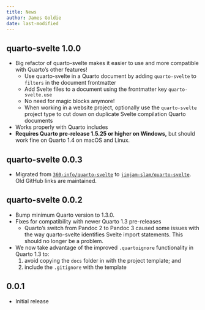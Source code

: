 ```yaml
---
title: News
author: James Goldie
date: last-modified
---
```


## quarto-svelte 1.0.0

- Big refactor of quarto-svelte makes it easier to use and more compatible with Quarto's other features!
  - Use quarto-svelte in a Quarto document by adding `quarto-svelte` to `filters` in the document frontmatter
  - Add Svelte files to a document using the frontmatter key `quarto-svelte.use`
  - No need for magic blocks anymore!
  - When working in a website project, optionally use the `quarto-svelte` project type to cut down on duplicate Svelte compilation Quarto documents
- Works properly with Quarto includes
- **Requires Quarto pre-release 1.5.25 or higher on Windows,** but should work fine on Quarto 1.4 on macOS and Linux.

## quarto-svelte 0.0.3

- Migrated from [`360-info/quarto-svelte`](https://github.comn/360-info/quarto-svelte) to [`jimjam-slam/quarto-svelte`](htps://github.com/jimjam-slam/quarto-svelte). Old GitHub links are maintained.

## quarto-svelte 0.0.2

- Bump minimum Quarto version to 1.3.0.
- Fixes for compatibility with newer Quarto 1.3 pre-releases
  - Quarto's switch from Pandoc 2 to Pandoc 3 caused some issues with the way quarto-svelte identifies Svelte import statements. This should no longer be a problem.
- We now take advantage of the improved `.quartoignore` functionality in Quarto 1.3 to:
  1. avoid copying the `docs` folder in with the project template; and
  2. include the `.gitignore` with the template

## 0.0.1

- Initial release
